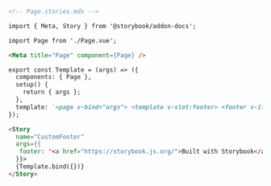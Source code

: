 ```md
<!-- Page.stories.mdx -->

import { Meta, Story } from '@storybook/addon-docs';

import Page from './Page.vue';

<Meta title="Page" component={Page} />

export const Template = (args) => ({
  components: { Page },
  setup() {
    return { args };
  },
  template: `<page v-bind="args"> <template v-slot:footer> <footer v-if="args.footer" v-html="args.footer" /> </template> </page>`,
});

<Story
  name="CustomFooter"
  args={{
   footer: '<a href="https://storybook.js.org/">Built with Storybook</a>',
  }}>
  {Template.bind({})}
</Story>
```
